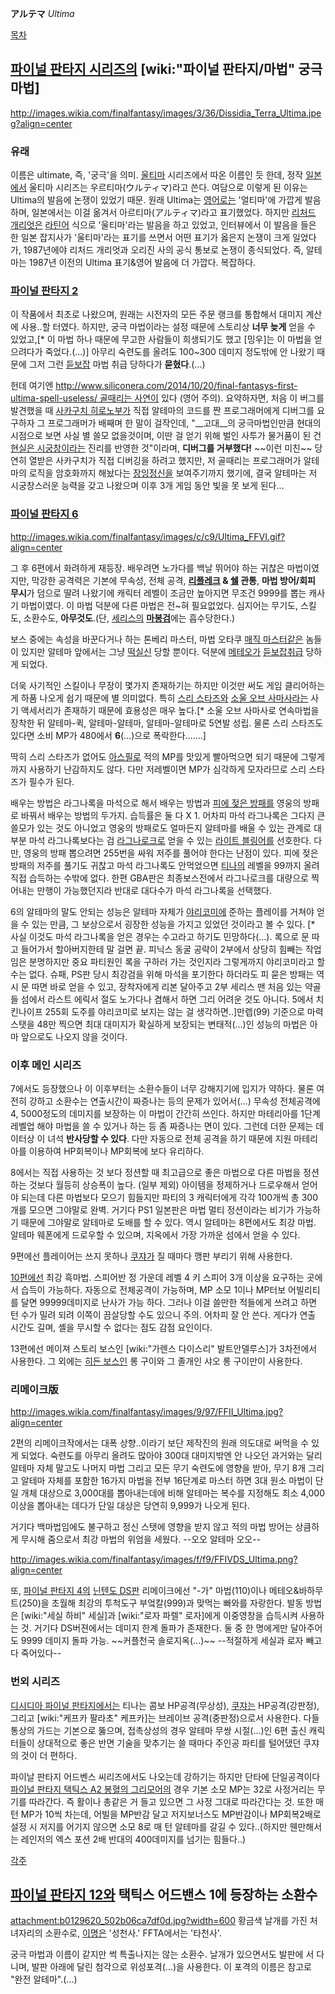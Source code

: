 '''アルテマ''' ''Ultima''

[[목차]]

== [[파이널 판타지 시리즈]]의 '''[wiki:"파이널 판타지/마법" 궁극 마법]''' ==

http://images.wikia.com/finalfantasy/images/3/36/Dissidia_Terra_Ultima.jpeg?align=center

=== 유래 ===
이름은 ultimate, 즉, '궁극'을 의미. [[울티마]] 시리즈에서 따온 이름인 듯 한데, 정작 [[일본]]에서 울티마 시리즈는 우르티마(ウルティマ)라고 쓴다. 여담으로 이렇게 된 이유는 Ultima의 발음에 논쟁이 있었기 때문. 원래 Ultima는 [[영어]]로는 '얼티마'에 가깝게 발음하며, 일본에서는 이걸 옮겨서 아르티마(アルティマ)라고 표기했었다. 하지만 [[리처드 개리엇]]은 [[라틴어]] 식으로 '울티마'라는 발음을 하고 있었고, 인터뷰에서 이 발음을 들은 한 일본 잡지사가 '울티마'라는 표기를 쓰면서 어떤 표기가 옳은지 논쟁이 크게 일었다가, 1987년에야 리처드 개리엇과 오리진 사의 공식 통보로 논쟁이 종식되었다. 즉, 알테마는 1987년 이전의 Ultima 표기&영어 발음에 더 가깝다. 복잡하다.

=== [[파이널 판타지 2]] ===
이 작품에서 최초로 나왔으며, 원래는 시전자의 모든 주문 랭크를 통합해서 대미지 계산에 사용..할 터였다. 하지만, 궁극 마법이라는 설정 때문에 스토리상 '''너무 늦게''' 얻을 수 있었고,[* 이 마법 하나 때문에 무고한 사람들이 희생되기도 했고 [밍우]는 이 마법을 얻으려다가 죽었다.(...)] 아무리 숙련도를 올려도 100~300 데미지 정도밖에 안 나왔기 때문에 그저 그런 [[듣보잡]] 마법 취급 당하다가 '''묻혔다'''.(…)

헌데 여기엔 [[http://www.siliconera.com/2014/10/20/final-fantasys-first-ultima-spell-useless/ 골때리는 사연]]이 있다 (영어 주의). 요약하자면, 처음 이 버그를 발견했을 때 [[사카구치 히로노부]]가 직접 알테마의 코드를 짠 프로그래머에게 디버그를 요구하자 그 프로그래머가 배째며 한 말이 걸작인데, "__고대__의 궁극마법인만큼 현대의 시점으로 보면 사실 별 쓸모 없을것이며, 이딴 걸 얻기 위해 벌인 사투가 물거품이 된 건 [[현실은 시궁창]]이라는 진리를 반영한 것"이라며, '''디버그를 거부했다!''' ~~이런 미친~~ 당연히 열받은 사카구치가 직접 디버깅을 하려고 했지만, 저 골때리는 프로그래머가 알테마의 로직을 암호화까지 해놨다는 [[장잉정신]]을 보여주기까지 했기에, 결국 알테마는 저 시궁창스러운 능력을 갖고 나왔으며 이후 3개 게임 동안 빛을 못 보게 된다...

=== [[파이널 판타지 6]] ===
http://images.wikia.com/finalfantasy/images/c/c9/Ultima_FFVI.gif?align=center

그 후 6편에서 화려하게 재등장. 배우려면 노가다를 백날 뛰어야 하는 귀찮은 마법이였지만, 막강한 공격력은 기본에 무속성, 전체 공격, '''[[리플레크]] & [[쉘]] 관통''', '''마법 방어/회피 무시'''가 덤으로 딸려 나왔기에 캐릭터 레벨이 조금만 높아지면 무조건 9999를 뽑는 캐사기 마법이였다. 이 마법 덕분에 다른 마법은 전~혀 필요없었다. 심지어는 무기도, 스킬도, 소환수도, '''아무것도'''.(단, [[세리스 셰르|세리스]]의 '''[[마봉검]]'''에는 흡수당한다.)

보스 중에는 속성을 바꾼다거나 하는 톤베리 마스터, 마법 오타쿠 [[매직 마스터]]같은 놈들이 있지만 알테마 앞에서는 그냥 [[떡실신]] 당할 뿐이다. 덕분에 [[메테오]]가 [[듣보잡]]취급 당하게 되었다.

더욱 사기적인 스킬이나 무장이 몇가지 존재하기는 하지만 이것만 써도 게임 클리어하는게 하품 나오게 쉽기 때문에 별 의미없다. 특히 [[스리 스타즈]]와 [[소울 오브 사마사]]라는 사기 액세서리가 존재하기 때문에 효용성은 매우 높다.[* 소울 오브 사마사로 연속마법을 장착한 뒤 알테마-퀵, 알테마-알테마, 알테마-알테마로 5연발 성립. 물론 스리 스타즈도 있다면 소비 MP가 480에서 '''6'''(…)으로 폭락한다…….]

딱히 스리 스타즈가 없어도 [[아스필]]로 적의 MP를 맛있게 빨아먹으면 되기 때문에 그렇게까지 사용하기 난감하지도 않다. 다만 저레벨이면 MP가 심각하게 모자라므로 스리 스타즈가 필수가 된다.

배우는 방법은 라그나록을 마석으로 해서 배우는 방법과 [[피에 젖은 방패]]를 영웅의 방패로 바꿔서 배우는 방법의 두가지. 습득률은 둘 다 X 1. 어차피 마석 라그나록은 그다지 큰 쓸모가 있는 것도 아니었고 영웅의 방패로도 얼마든지 알테마를 배울 수 있는 관계로 대부분 마석 라그나록보다는 검 [[라그나로크]]로 얻을 수 있는 [[라이트 블링어]]를 선호한다. 다만, 영웅의 방패 뽑으려면 255번을 싸워 저주를 풀어야 한다는 난점이 있다. 피에 젖은 방패의 저주를 풀기도 귀찮고 마석 라그나록도 안먹었으면 [[티나 브랜포드|티나]]의 레벨을 99까지 올려 직접 습득하는 수밖에 없다. 한편 GBA판은 최종보스전에서 라그나로크를 대량으로 찍어내는 만행이 가능했던지라 반대로 대다수가 마석 라그나록을 선택했다.

6의 알테마의 말도 안되는 성능은 알테마 자체가 [[야리코미]]에 준하는 플레이를 거쳐야 얻을 수 있는 만큼, 그 보상으로서 굉장한 성능을 가지고 있었던 것이라고 볼 수 있다. [* 사실 이것도 마석 라그나록을 얻은 경우는 수고라고 하기도 민망하다(...). 록으로 문 따고 들어가서 할아버지한테 말 걸면 끝. 피닉스 동굴 공략이 2부에서 상당히 힘빼는 작업임은 분명하지만 중요 파티원인 록을 구하러 가는 것인지라 그렇게까지 야리코미라고 할 수는 없다. 슈패, PS판 당시 최강검을 위해 마석을 포기한다 하더라도 피 묻은 방패는 역시 문 따면 바로 얻을 수 있고, 장착자에게 리본 달아주고 2부 세리스 맨 처음 있는 약골들 섬에서 라스트 에릭서 절도 노가다나 겸해서 하면 그리 어려운 것도 아니다. 5에서 치킨나이프 255회 도주를 야리코미로 보지는 않는 걸 생각하면..]만렙(99) 기준으로 마력 스탯을 48만 찍으면 최대 대미지가 확실하게 보장되는 변태적(...)인 성능의 마법은 아마 앞으로도 나오지 않을 것이다.

=== 이후 메인 시리즈 ===
7에서도 등장했으나 이 이후부터는 소환수들이 너무 강해지기에 입지가 약하다. 물론 여전히 강하고 소환수는 연출시간이 짜증나는 등의 문제가 있어서(…) 무속성 전체공격에 4, 5000정도의 데미지를 보장하는 이 마법이 간간히 쓰인다. 하지만 마테리아를 1단계 레벨업 해야 마법을 쓸 수 있거나 하는 등 좀 짜증나는 면이 있다. 그런데 더한 문제는 데이터상 이 녀석 '''반사당할 수 있다'''. 다만 자동으로 전체 공격을 하기 때문에 지원 마테리아를 이용하여 HP회복이나 MP회복에 보다 유리하다.

8에서는 직접 사용하는 것 보다 정션할 때 최고급으로 좋은 마법으로 다른 마법을 정션하는 것보다 월등히 상승폭이 높다. (일부 제외) 아이템을 정제하거나 드로우해서 얻어야 되는데 다른 마법보다 모으기 힘들지만 파티의 3 캐릭터에게 각각 100개씩 총 300개를 모으면 그야말로 완벽. 거기다 PS1 일본판은 마법 멀티 정션이라는 비기가 가능하기 때문에 그야말로 알테마로 도배를 할 수 있다. 역시 알테마는 8편에서도 최강 마법. 알테마 웨폰에게 드로우할 수 있으며, 지옥에서 가장 가까운 섬에서 얻을 수 있다.

9편에선 플레이어는 쓰지 못하나 [[쿠쟈]]가 질 때마다 깽판 부리기 위해 사용한다.

[[파이널 판타지 10|10편]]에선 최강 흑마법. 스피어반 정 가운데 레벨 4 키 스피어 3개 이상을 요구하는 곳에서 습득이 가능하다. 자동으로 전체공격이 가능하며, MP 소모 1이나 MP터보 어빌리티를 달면 99999데미지로 난사가 가능 하다. 그러나 이걸 쓸만한 적들에게 쓰려고 하면 턴 수가 밀려 되려 이쪽이 끔살당할 수도 있으니 주의. 어차피 잘 안 쓴다. 게다가 연출 시간도 길며, 셸을 무시할 수 없다는 점도 감점 요인이다.

13편에선 메이져 스토리 보스인 [wiki:"가렌스 다이스리" 발트안델루스]가 3차전에서 사용한다. 그 외에는 [[히든 보스]]인 롱 구이와 그 졸개인 샤오 롱 구이만이 사용한다.

=== 리메이크版 ===
http://images.wikia.com/finalfantasy/images/9/97/FFII_Ultima.jpg?align=center

2편의 리메이크작에서는 대폭 상향..이라기 보단 제작진의 원래 의도대로 써먹을 수 있게 되었다. 숙련도를 아무리 올려도 많아야 300대 대미지밖엔 안 나오던 과거와는 달리 알테마 자체 말고도 나머지 마법 그리고 모든 무기 숙련도에 영향을 받아, 무기 8개 그리고 알테마 자체를 포함한 16가지 마법을 전부 16단계로 마스터 하면 3대 원소 마법이 단일 개체 대상으로 3,000대를 뽑아내는데에 비해 알테마는 복수를 지정해도 최소 4,000이상을 뽑아내는 데다가 단일 대상은 당연히 9,999가 나오게 된다.

거기다 백마법임에도 불구하고 정신 스탯에 영향을 받지 않고 적의 마법 방어는 상큼하게 무시해 줌으로서 최강 마법의 위엄을 세웠다. --오오 알테마 오오--

http://images.wikia.com/finalfantasy/images/f/f9/FFIVDS_Ultima.png?align=center

또, [[파이널 판타지 4]]의 [[닌텐도 DS]]판 리메이크에선 "-가" 마법(110)이나 메테오&바하무트(250)을 초월해 최강의 투척도구 부엌칼(999)과 맞먹는 빠와를 자랑한다. 발동 방법은 [wiki:"세실 하비" 세실]과 [wiki:"로자 파렐" 로자]에게 이중영창을 습득시켜 사용하는 것. 거기다 DS버젼에서는 데미지 한계 돌파가 존재한다. 둘 중 한 명에게만 달아주어도 9999 데미지 돌파 가능. ~~커플천국 솔로지옥(…)~~  --적절하게 세실과 로자 빼고 다 죽어있다--

=== 번외 시리즈 ===
[[디시디아 파이널 판타지]]에서는 티나는 콤보 HP공격(무상성), [[쿠쟈]]는 HP공격(강판정), 그리고 [wiki:"케프카 팔라초" 케프카]는 브레이브 공격(중판정)으로서 사용한다. 다들 통상의 가드는 기본으로 뚫으며, 접촉상성의 경우 알테마 무쌍 시절(…)인 6편 출신 캐릭터들이 상대적으로 좋은 반면 기술을 맞추기는 쓸 때마다 주인공 파티를 털어댔던 쿠쟈의 것이 더 편하다.

파이날 판타지 어드벤스 씨리즈에서도 나오는데 강하기는 하지만 단타에 단일공격이다 [[파이널 판타지 택틱스 A2 봉혈의 그리모어]]의 경우 기본 소모 MP는 32로 사정거리는 무기를 따라간다. 즉 활이나 총같은 거 들고 있으면 그 사정 그대로 따라간다는 것. 또한 매 턴 MP가 10씩 차는데, 어빌을 MP반감 달고 저지보너스도 MP반감이나 MP회복2배로 설정 시 저지를 어기지 않으면 소모 8로 매 턴 알테마를 갈길 수 있다..(하지만 웬만해서는 레인저의 엑스 포션 2배 반대의 400데미지를 넘기는 힘들다..)

[[각주]]

== [[파이널 판타지 12]]와 택틱스 어드밴스 1에 등장하는 소환수 ==
attachment:b0129620_502b06ca7df0d.jpg?width=600
황금색 날개를 가진 처녀자리의 소환수로, [[이명]]은 '성천사.' FFTA에서는 '타천사'.

궁극 마법과 이름이 같지만 썩 특출나지는 않는 소환수. 날개가 있으면서도 발판에 서 다니며, 발판 아래에 달린 첨각으로 위성포격(…)을 사용한다. 이 포격의 이름은 참고로 "완전 알테마".(…)
